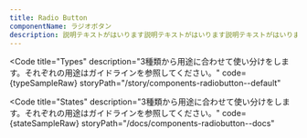 ```yaml
---
title: Radio Button
componentName: ラジオボタン
description: 説明テキストがはいります説明テキストがはいります説明テキストがはいります説明テキストがはいります説明テキストがはいります説明テキストがはいります説明テキストがはいります説明テキストがはいります
---
```



<Code
  title="Types"
  description="3種類から用途に合わせて使い分けをします。それぞれの用途はガイドラインを参照してください。"
  code={typeSampleRaw}
  storyPath="/story/components-radiobutton--default"
>
  <TypeSample client:load />
</Code>

<Code
  title="States"
  description="3種類から用途に合わせて使い分けをします。それぞれの用途はガイドラインを参照してください。"
  code={stateSampleRaw}
  storyPath="/docs/components-radiobutton--docs"
>
  <StateSample client:load />
</Code>
